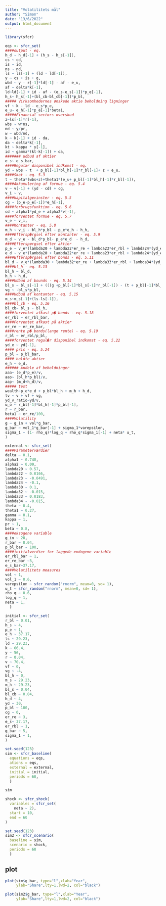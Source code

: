 ```yaml
---
title: "Volatilitets mål"
author: "Simon"
date: "13/6/2022"
output: html_document
---
```


```r
library(sfcr)
```

```r
eqs <- sfcr_set(
####output - eq.
h_d ~ h_d[-1] + (h_s - h_s[-1]), 
cs ~ cd,
is ~ id,
ns ~ nd,
ls ~ ls[-1] + (ld - ld[-1]), 
y ~ cs + is + g,
wbd ~ y - r[-1]*ld[-1] - af - e_u,  
af ~ delta*k[-1],
ld~ld[-1] + id - af - (e_s-e_s[-1])*p_e[-1], 
h_s~ h_s[-1]+(bl_cb-bl_cb[-1])*p_bl, 
##### Virksomhedernes ønskede aktie beholdning ligninger 
vf ~ k - ld - e_s*p_e,   
e_u~ e_h[-1]*p_e[-1]*beta1,  
#####Financial sectors overskud 
z~ls[-1]*r[-1], 
wbs ~ w*ns, 
nd ~ y/pr, 
w ~ wbd/nd, 
k ~ k[-1] + id - da, 
da ~ delta*k[-1],
kt ~ kappa * y[-1],
id ~ gamma*(kt-k[-1]) + da,
####### udbud af aktier
e_s~ e_s_bar, 
####Regulær disponibel indkomst - eq.
yd ~ wbs - t  + p_bl[-1]*bl_h[-1]*r_bl[-1]+ z + e_u,   
####Skat - eq. 5.3 
t ~ theta*(wbs+z)+theta1*(e_u+ p_bl[-1]*bl_h[-1]*r_bl[-1]), 
####Akkumulering af formue - eq. 5.4
v ~ v[-1] + (yd - cd) + cg,  
v_i ~ v,
####kapitalgevinster - eq. 5.5
cg ~ (p_e-p_e[-1])*e_h[-1], 
####forbrugsfunktion - eq. 5.6
cd ~ alpha1*yd_e + alpha2*v[-1],
####forventet formue - eq. 5.7
v_e ~ v_i, 
####Kontanter - eq. 5.8
m_h ~ v_i - bl_h*p_bl - p_e*e_h - h_h,   
####Eftersp�rgsel efter kontanter - eq. 5.9
m_d ~ v_e - bl_d*p_bl- p_e*e_d  - h_d,
####Efterspørgsel efter aktier
p_e ~ v_e*(lambda20 + lambda22*er_re + lambda23*er_rbl + lambda24*(yd_e/v_e))/e_s, 
e_d ~ v_e*(lambda20 + lambda22*er_re + lambda23*er_rbl + lambda24*(yd_e/v_e))/p_e, 
####Eftersp�rgsel efter bonds - eq. 5.11
bl_d ~ v_e*(lambda30 + lambda32*er_re + lambda33*er_rbl + lambda34*(yd_e/v_e))/p_bl,
####bl_h - eq. 5.13
bl_h ~ bl_d,
h_h ~ h_d,
####Udbud af bounds - eq. 5.14
bl_s ~ bl_s[-1] + (((g +p_bl[-1]*bl_s[-1]*r_bl[-1]) - (t + p_bl[-1]*bl_cb[-1]*r_bl[-1]))/p_bl),
vg ~ -bl_s*p_bl,
####Udbud af kontanter - eq. 5.15
m_s~m_s[-1]+(ls-ls[-1]),
####bl_cb - eq. 5.16
bl_cb~ bl_s - bl_h, 
####forventet afkast p� bonds - eq. 5.18
er_rbl ~ er_rbl_bar,
####Forventet afkast på aktier 
er_re ~ er_re_bar,
####rente p� bonds(lange rente) - eq. 5.19
r_bl ~ er_rbl/p_bl, 
####forventet regul�r disponibel indkomst - eq. 5.22
yd_e ~ yd[-1],
#### pris - eq. 5.24
p_bl ~ p_bl_bar,
#### holdte aktier
e_h ~ e_d,
###### Andele af beholdninger
aaa~ (e_d*p_e)/v,
aao~ (bl_h*p_bl)/v,
aap~ (m_d+h_d)/v,
##### test
wealth~p_e*e_d + p_bl*bl_h + m_h + h_d,
tv ~ v + vf + vg,
yd_v_ratio~yd/v,
u_o ~ r_bl[-1]*bl_h[-1]*p_bl[-1],
r ~ r_bar,
beta1 ~ er_re/100,
####Volatility
g ~ g_in + vol*g_bar,
g_bar ~ vol_1*g_bar[-1] + sigma_1*varepsilon, 
sigma_1 ~ (1- rho_q)*log_q + rho_q*sigma_1[-1] + neta* u_t,
)
```

```r

external <- sfcr_set(
####Parameterværdier
delta ~ 0.1,
alpha1 ~ 0.748,
alpha2 ~ 0.09, 
lambda20 ~ 0.57,
lambda22 ~ 0.0166,
lambda23 ~ -0.0491,
lambda24 ~ -0.1, 
lambda30 ~ 0.1, 
lambda32 ~ -0.015,
lambda33 ~ 0.0183,
lambda34 ~ -0.015,
theta ~ 0.4,
theta1 ~ 0.27,
gamma ~ 0.1, 
kappa ~ 1,
pr ~ 1,
beta ~ 0.8,  
####eksogene variable
g_in ~ 20,
r_bar ~ 0.04, 
p_bl_bar ~ 100,
####initialværdier for laggede endogene variable
er_rbl_bar ~ 1,
er_re_bar ~3,
e_s_bar~37.17,
####Volatilitets measures
vol ~ 1,
vol_1 ~ 0.6,
varepsilon ~ sfcr_random("rnorm", mean=0, sd= 1),
u_t ~ sfcr_random("rnorm", mean=0, sd= 1),
rho_q ~ 0.6,
log_q ~ 1,
neta ~ 1, 
  )
```


```r
initial <- sfcr_set(
r_bl ~ 0.01,
h_s ~ 4, 
p_e ~ 1,
e_h ~ 37.17,   
ls ~ 29.23,  
ld ~ 29.23,  
k ~ 66.4,
y ~ 56,
r ~ 0.04,
v ~ 70.4,
vf ~ 0,
vg ~ -4,
bl_h ~ 0,
m_s ~ 29.23, 
m_h ~ 29.23, 
bl_s ~ 0.04, 
bl_cb ~ 0.04, 
h_d ~ 4,
yd ~ 30,
p_bl ~ 100,
cg ~ 0,
er_re ~ 3,
e_s~ 37.17,   
er_rbl ~ 1,
g_bar ~ 5,
sigma_1 ~ 1,
)
```


```r
set.seed(123)
sim <- sfcr_baseline(
  equations = eqs,
  ations = eqs, 
  external = external,
  initial = initial,
  periods = 60, 
  )
```

```r
sim
```

```r
shock <- sfcr_shock(
  variables = sfcr_set(
    neta ~ 2),
  start = 10,
  end = 60
)
```


```r
set.seed(123)
sim2 <- sfcr_scenario(
  baseline = sim,
  scenario = shock,
  periods = 60
  )
```


## plot

```r
plot(sim$g_bar, type="l",xlab="Year",
     ylab="Share",lty=1,lwd=2, col="black")
```

```r
plot(sim2$g_bar, type="l",xlab="Year",
     ylab="Share",lty=1,lwd=2, col="black")
```



```r

```

